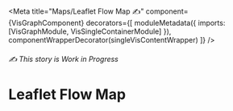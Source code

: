 


<Meta
  title="Maps/Leaflet Flow Map ✍️"
  component={VisGraphComponent}
  decorators={[
    moduleMetadata({ imports: [VisGraphModule, VisSingleContainerModule] }),
    componentWrapperDecorator(singleVisContentWrapper)
  ]}
/>

<style>{``}</style>

###### ✍️ This story is Work in Progress

# Leaflet Flow Map




